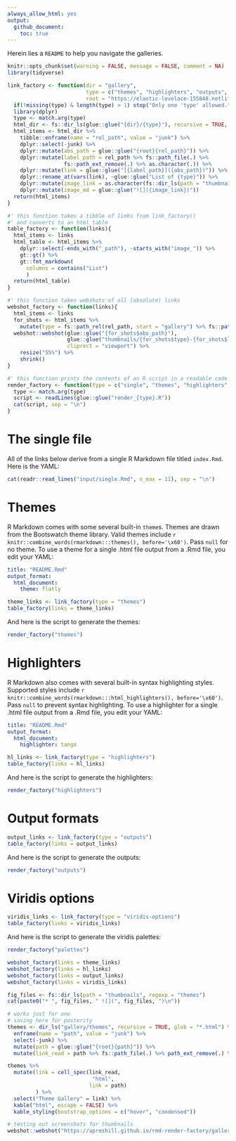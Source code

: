 ```yaml
---
always_allow_html: yes
output:
  github_document:
    toc: true
---
```


Herein lies a `README` to help you navigate the galleries.

```r
knitr::opts_chunk$set(warning = FALSE, message = FALSE, comment = NA)
library(tidyverse)
```

```r
link_factory <- function(dir = "gallery", 
                         type = c("themes", "highlighters", "outputs", "viridis-options"),
                         root = "https://elastic-lovelace-155848.netlify.com"){
  if(!missing(type) & length(type) > 1) stop("Only one 'type' allowed.")
  library(dplyr)
  type <- match.arg(type)
  html_dir <- fs::dir_ls(glue::glue("{dir}/{type}"), recursive = TRUE, glob = "*.html")
  html_items <- html_dir %>% 
    tibble::enframe(name = "rel_path", value = "junk") %>% 
    dplyr::select(-junk) %>% 
    dplyr::mutate(abs_path = glue::glue("{root}{rel_path}")) %>% 
    dplyr::mutate(label_path = rel_path %>% fs::path_file(.) %>% 
                  fs::path_ext_remove(.) %>% as.character(.)) %>% 
    dplyr::mutate(link = glue::glue("[{label_path}]({abs_path})")) %>% 
    dplyr::rename_at(vars(link), ~glue::glue("List of {type}")) %>% 
    dplyr::mutate(image_link = as.character(fs::dir_ls(path = "thumbnails", regexp = glue::glue("{type}")))) %>% 
    dplyr::mutate(image_md = glue::glue("![]({image_link})"))
  return(html_items)
}

#' this function takes a tibble of links from link_factory()
#' and converts to an html table
table_factory <- function(links){
  html_items <- links
  html_table <- html_items %>% 
    dplyr::select(-ends_with("_path"), -starts_with("image_")) %>% 
    gt::gt() %>% 
    gt::fmt_markdown(
      columns = contains("List")
      )
  return(html_table)
}

#' this function takes webshots of all (absolute) links
webshot_factory <- function(links){
  html_items <- links
  for_shots <- html_items %>% 
    mutate(type = fs::path_rel(rel_path, start = "gallery") %>% fs::path_dir(.))
  webshot::webshot(glue::glue("{for_shots$abs_path}"),
                   glue::glue("thumbnails/{for_shots$type}-{for_shots$label_path}.png"), 
                   cliprect = "viewport") %>% 
    resize("55%") %>%
    shrink()
}

#' this function prints the contents of an R script in a readable code chunk "as is"
render_factory <- function(type = c("single", "themes", "highlighters", "outputs", "palettes")){
  type <- match.arg(type)
  script <- readLines(glue::glue("render_{type}.R"))
  cat(script, sep = "\n")
}
```

# The single file

All of the links below derive from a single R Markdown file titled `index.Rmd`. Here is the YAML:

```r
cat(readr::read_lines("input/single.Rmd", n_max = 11), sep = "\n")
```



# Themes

R Markdown comes with some several built-in `theme`s. Themes are drawn from the Bootswatch theme library. Valid themes include `r knitr::combine_words(rmarkdown:::themes(), before='\x60')`. Pass `null` for no theme. To use a theme for a single .html file output from a .Rmd file, you edit your YAML:

```yaml
title: "README.Rmd"
output_format: 
  html_document:
    theme: flatly
```


```r
theme_links <- link_factory(type = "themes")
table_factory(links = theme_links)
```


And here is the script to generate the themes:

```r
render_factory("themes")
```

# Highlighters

R Markdown also comes with several built-in syntax highlighting styles. Supported styles include `r knitr::combine_words(rmarkdown:::html_highlighters(), before='\x60')`. Pass `null` to prevent syntax highlighting. To use a highlighter for a single .html file output from a .Rmd file, you edit your YAML:

```yaml
title: "README.Rmd"
output_format: 
  html_document:
    highlighter: tango
```


```r
hl_links <- link_factory(type = "highlighters")
table_factory(links = hl_links)
```

And here is the script to generate the highlighters:

```r
render_factory("highlighters")
```

# Output formats 

```r
output_links <- link_factory(type = "outputs")
table_factory(links = output_links)
```

And here is the script to generate the outputs:

```r
render_factory("outputs")
```

# Viridis options

```r
viridis_links <- link_factory(type = "viridis-options")
table_factory(links = viridis_links)
```

And here is the script to generate the viridis palettes:

```r
render_factory("palettes")
```


```r
webshot_factory(links = theme_links)
webshot_factory(links = hl_links)
webshot_factory(links = output_links)
webshot_factory(links = viridis_links)
```



```r
fig_files <- fs::dir_ls(path = "thumbnails", regexp = "themes") 
cat(paste0("* ", fig_files, " ![](", fig_files, ")\n"))
```

```r
# works just for one
# saving here for posterity
themes <- dir_ls("gallery/themes", recursive = TRUE, glob = "*.html") %>% 
  enframe(name = "path", value = "junk") %>% 
  select(-junk) %>% 
  mutate(path = glue::glue("{root}{path}")) %>% 
  mutate(link_read = path %>% fs::path_file(.) %>% path_ext_remove(.) %>% as.character())

themes %>% 
  mutate(link = cell_spec(link_read, 
                           "html", 
                          link = path)
         ) %>% 
  select("Theme Gallery" = link) %>% 
  kable("html", escape = FALSE) %>%
  kable_styling(bootstrap_options = c("hover", "condensed")) 

# testing out screenshots for thumbnails
webshot::webshot("https://apreshill.github.io/rmd-render-factory/gallery/themes/darkly.html", "themes-darkly.png", cliprect = "viewport")
```


